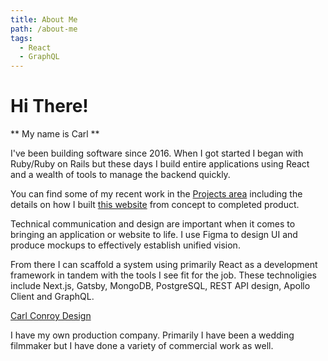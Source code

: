 ```yaml
---
title: About Me
path: /about-me
tags:
  - React
  - GraphQL
---
```


# Hi There!

** My name is Carl **

I've been building software since 2016. When I got started I began with Ruby/Ruby on Rails but these days
I build entire applications using React and a wealth of tools to manage the backend quickly.

You can find some of my recent work in the [Projects area](/ComingSoon) including the details on
how I built [this website](/) from concept to completed product.

Technical communication and design are important when it comes to bringing an application or website to life.
I use Figma to design UI and produce mockups to effectively establish unified vision.

From there I can scaffold a system using primarily React as a development framework in tandem with
the tools I see fit for the job. These technoligies include Next.js, Gatsby, MongoDB, PostgreSQL, REST API design,
Apollo Client and GraphQL.

[Carl Conroy Design](http://carlconroydesign.com)

I have my own production company. Primarily I have been a wedding filmmaker but I have done a variety of commercial work as well.
